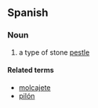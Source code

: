 ==Spanish==

===Noun===
{{es-noun-m}}

# {{Mexico}} a type of stone [[pestle]]

====Related terms====
* [[molcajete]] {{m}}
* [[pilón]] {{m}}